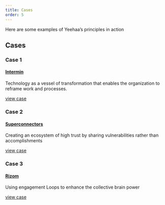 ```yaml
---
title: Cases
order: 5
---
```


Here are some examples of Yeehaa’s principles in action

## Cases

### Case 1



#### [Intermin](../Cases/Intermin.md)

Technology as a vessel of transformation that enables the organization to reframe work and processes.

[view case](../About.md)

### Case 2



#### [Superconnectors](../Cases/Superconnectors.md)

Creating an ecosystem of high trust by sharing vulnerabilities rather than accomplishments

[view case](../About.md)

### Case 3



#### [Rizom](../Cases/Rizom.md)

Using engagement Loops to enhance the collective brain power

[view case](../About.md)
